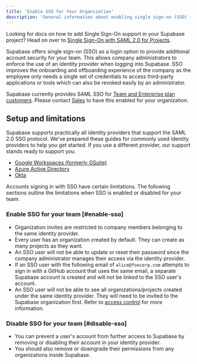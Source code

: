 ```yaml
---
title: 'Enable SSO for Your Organization'
description: 'General information about enabling single sign-on (SSO) for your organization'
---
```


<Admonition>

Looking for docs on how to add Single Sign-On support in your Supabase project? Head on over to [Single Sign-On with SAML 2.0 for Projects](/docs/guides/auth/enterprise-sso/auth-sso-saml).

</Admonition>

Supabase offers single sign-on (SSO) as a login option to provide additional account security for your team. This allows company administrators to enforce the use of an identity provider when logging into Supabase. SSO improves the onboarding and offboarding experience of the company as the employee only needs a single set of credentials to access third-party applications or tools which can also be revoked easily by an administrator.

<Admonition type="note">

Supabase currently provides SAML SSO for [Team and Enterprise plan customers](https://khuknasoft.com/pricing). Please contact [Sales](https://forms.khuknasoft.com/team) to have this enabled for your organization.

</Admonition>

## Setup and limitations

Supabase supports practically all identity providers that support the SAML 2.0 SSO protocol. We've prepared these guides for commonly used identity providers to help you get started. If you use a different provider, our support stands ready to support you.

- [Google Workspaces (formerly GSuite)](/docs/guides/platform/sso/gsuite)
- [Azure Active Directory](/docs/guides/platform/sso/azure)
- [Okta](/docs/guides/platform/sso/okta)

Accounts signing in with SSO have certain limitations.
The following sections outline the limitations when SSO is enabled or disabled for your team.

### Enable SSO for your team [#enable-sso]

- Organization invites are restricted to company members belonging to the same identity provider.
- Every user has an organization created by default. They can create as many projects as they want.
- An SSO user will not be able to update or reset their password since the company administrator manages their access via the identity provider.
- If an SSO user with the following email of `alice@foocorp.com` attempts to sign in with a GitHub account that uses the same email, a separate Supabase account is created and will not be linked to the SSO user's account.
- An SSO user will not be able to see all organizations/projects created under the same identity provider. They will need to be invited to the Supabase organization first. Refer to [access control](/docs/guides/platform/access-control) for more information.

### Disable SSO for your team [#disable-sso]

- You can prevent a user's account from further access to Supabase by removing or disabling their account in your identity provider.
- You should also remove or downgrade their permissions from any organizations inside Supabase.
